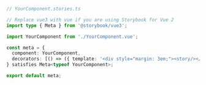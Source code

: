 ```ts
// YourComponent.stories.ts

// Replace vue3 with vue if you are using Storybook for Vue 2
import type { Meta } from '@storybook/vue3';

import YourComponent from './YourComponent.vue';

const meta = {
  component: YourComponent,
  decorators: [() => ({ template: '<div style="margin: 3em;"><story/></div>' })],
} satisfies Meta<typeof YourComponent>;

export default meta;
```
